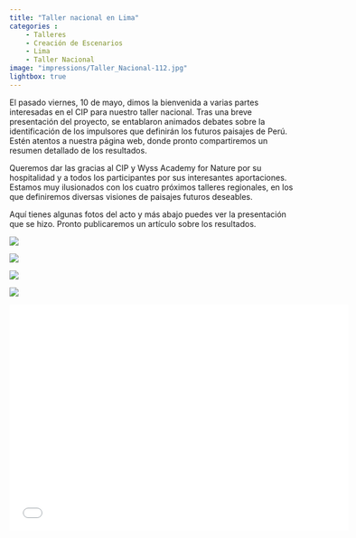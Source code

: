 ```yaml
---
title: "Taller nacional en Lima"
categories : 
    - Talleres
    - Creación de Escenarios
    - Lima
    - Taller Nacional
image: "impressions/Taller_Nacional-112.jpg"
lightbox: true
---
```


El pasado viernes, 10 de mayo, dimos la bienvenida a varias partes interesadas en el CIP para nuestro taller nacional. Tras una breve presentación del proyecto, se entablaron animados debates sobre la identificación de los impulsores que definirán los futuros paisajes de Perú. Estén atentos a nuestra página web, donde pronto compartiremos un resumen detallado de los resultados.  

 Queremos dar las gracias al CIP y Wyss Academy for Nature por su hospitalidad y a todos los participantes por sus interesantes aportaciones. Estamos muy ilusionados con los cuatro próximos talleres regionales, en los que definiremos diversas visiones de paisajes futuros deseables. 


Aquí tienes algunas fotos del acto y más abajo puedes ver la presentación que se hizo. Pronto publicaremos un artículo sobre los resultados.

::: {layout-nrow=2}
![](impressions/Taller_Nacional-87.jpg){group="my-gallery"}

![](impressions/Taller_Nacional-17.jpg){group="my-gallery"}

![](impressions/Taller_Nacional-52.jpg){group="my-gallery"}

![](impressions/Taller_Nacional-112.jpg){group="my-gallery"}
:::

```{=html}
<div class="embed-container">
  <p align="center"><iframe width="600" height="400" src="impressions/National_workshop_pres.pdf" style="border: 0.5px" ></iframe
  /p>
</div>
```



